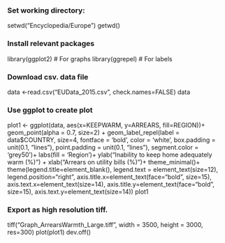 ### Set working directory:
setwd("Encyclopedia/Europe")
getwd()

### Install relevant packages
library(ggplot2) # For graphs
library(ggrepel) # For labels

### Download csv. data file
data <-read.csv("EUData_2015.csv", check.names=FALSE)
data

### Use ggplot to create plot
plot1 <- ggplot(data, aes(x=KEEPWARM, y=ARREARS, fill=REGION))+
  geom_point(alpha = 0.7, size=2) +
  geom_label_repel(label = data$COUNTRY, size=4,
                   fontface = 'bold', color = 'white',
                   box.padding = unit(0.1, "lines"),
                   point.padding = unit(0.1, "lines"),
                   segment.color = 'grey50')+
  labs(fill = 'Region')+
  ylab("Inability to keep home adequately warm (%)") +
  xlab("Arrears on utility bills (%)")+
  theme_minimal()+
  theme(legend.title=element_blank(), legend.text = element_text(size=12), legend.position="right",
        axis.title.x=element_text(face="bold", size=15), axis.text.x=element_text(size=14),
        axis.title.y=element_text(face="bold", size=15), axis.text.y=element_text(size=14))
plot1

### Export as high resolution tiff.
tiff("Graph_ArrearsWarmth_Large.tiff", width = 3500, height = 3000, res=300)
plot(plot1)
dev.off()
